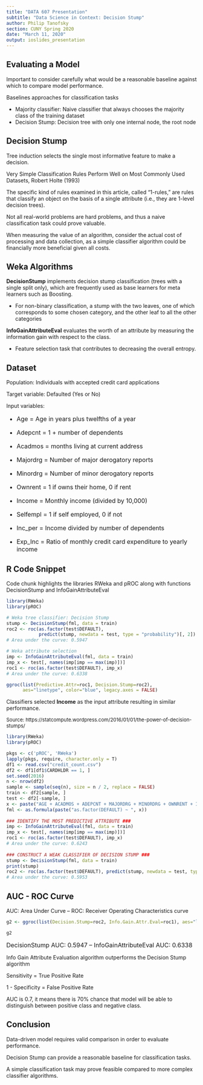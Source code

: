 ```yaml
---
title: "DATA 607 Presentation"
subtitle: "Data Science in Context: Decision Stump"
author: Philip Tanofsky
section: CUNY Spring 2020
date: "March 11, 2020"
output: ioslides_presentation
---
```



## Evaluating a Model

Important to consider carefully what would be a reasonable baseline against which to compare model performance.

Baselines approaches for classification tasks

- Majority classifier: Naive classifier that always chooses the majority class of the training dataset
- Decision Stump: Decision tree with only one internal node, the root node

## Decision Stump

Tree induction selects the single most informative feature to make a decision.

Very Simple Classification Rules Perform Well on Most Commonly Used Datasets, Robert Holte (1993)

The specific kind of rules examined in this article, called "1-rules," are rules that classify an object on the basis of a single attribute (i.e., they are 1-level decision trees). 

Not all real-world problems are hard problems, and thus a naive classification task could prove valuable.

When measuring the value of an algorithm, consider the actual cost of processing and data collection, as a simple classifier algorithm could be financially more beneficial given all costs.

## Weka Algorithms

**DecisionStump** implements decision stump classification (trees with a single split only), which are frequently used as base learners for meta learners such as Boosting.

- For non-binary classification, a stump with the two leaves, one of which corresponds to some chosen category, and the other leaf to all the other categories

**InfoGainAttributeEval** evaluates the worth of an attribute by measuring the information gain with respect to the class.

- Feature selection task that contributes to decreasing the overall entropy.

## Dataset

Population: Individuals with accepted credit card applications

Target variable: Defaulted (Yes or No)

Input variables:

<font size="3">

- Age = Age in years plus twelfths of a year

- Adepcnt = 1 + number of dependents

- Acadmos = months living at current address

- Majordrg = Number of major derogatory reports

- Minordrg = Number of minor derogatory reports

- Ownrent = 1 if owns their home, 0 if rent

- Income = Monthly income (divided by 10,000)

- Selfempl = 1 if self employed, 0 if not

- Inc_per = Income divided by number of dependents

- Exp_Inc = Ratio of monthly credit card expenditure to yearly income

</font>

## R Code Snippet {.smaller}

Code chunk highlights the libraries RWeka and pROC 
along with functions DecisionStump and InfoGainAttributeEval

```r
library(RWeka)
library(pROC)

# Weka tree classifier: Decision Stump
stump <- DecisionStump(fml, data = train)
roc2 <- roc(as.factor(test$DEFAULT), 
            predict(stump, newdata = test, type = "probability")[, 2])
# Area under the curve: 0.5947

# Weka attribute selection
imp <- InfoGainAttributeEval(fml, data = train)
imp_x <- test[, names(imp[imp == max(imp)])]
roc1 <- roc(as.factor(test$DEFAULT), imp_x)
# Area under the curve: 0.6338

ggroc(list(Predictive.Attr=roc1, Decision.Stump=roc2), 
      aes="linetype", color="blue", legacy.axes = FALSE)
```

Classifiers selected **Income** as the input attribute resulting in similar performance.

<font size="2">Source: https://statcompute.wordpress.com/2016/01/01/the-power-of-decision-stumps/</font>

```r
library(RWeka)
library(pROC)

pkgs <- c('pROC', 'RWeka')
lapply(pkgs, require, character.only = T)
df1 <- read.csv("credit_count.csv")
df2 <- df1[df1$CARDHLDR == 1, ]
set.seed(2016)
n <- nrow(df2)
sample <- sample(seq(n), size = n / 2, replace = FALSE)
train <- df2[sample, ]
test <- df2[-sample, ]
x <- paste("AGE + ACADMOS + ADEPCNT + MAJORDRG + MINORDRG + OWNRENT + INCOME + SELFEMPL + INCPER + EXP_INC")
fml <- as.formula(paste("as.factor(DEFAULT) ~ ", x))
 
### IDENTIFY THE MOST PREDICTIVE ATTRIBUTE ###
imp <- InfoGainAttributeEval(fml, data = train)
imp_x <- test[, names(imp[imp == max(imp)])]
roc1 <- roc(as.factor(test$DEFAULT), imp_x)
# Area under the curve: 0.6243
 
### CONSTRUCT A WEAK CLASSIFIER OF DECISION STUMP ###
stump <- DecisionStump(fml, data = train)
print(stump)
roc2 <- roc(as.factor(test$DEFAULT), predict(stump, newdata = test, type = "probability")[, 2])
# Area under the curve: 0.5953
```

## AUC - ROC Curve {.smaller}

AUC: Area Under Curve -- ROC: Receiver Operating Characteristics curve

```r
g2 <- ggroc(list(Decision.Stump=roc2, Info.Gain.Attr.Eval=roc1), aes="linetype", color="blue", legacy.axes = TRUE)
```

```r
g2
```

<font size="3">DecisionStump AUC: 0.5947 -- InfoGainAttributeEval AUC: 0.6338</font>





Info Gain Attribute Evaluation algorithm outperforms the Decision Stump algorithm


Sensitivity = True Positive Rate

1 - Specificity = False Positive Rate

AUC is 0.7, it means there is 70% chance that model will be able to distinguish between positive class and negative class.

## Conclusion

Data-driven model requires valid comparison in order to evaluate performance.

Decision Stump can provide a reasonable baseline for classification tasks.

A simple classification task may prove feasible compared to more complex classifier algorithms.
